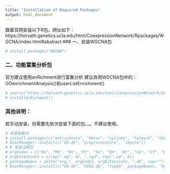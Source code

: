 ```yaml
---
title: "Installation of Required Packages"
output: html_document
---
```

跟着官网安装以下R包，网址如下：
https://horvath.genetics.ucla.edu/html/CoexpressionNetwork/Rpackages/WGCNA/index.html#abstract
### 一、安装WGCNA包
```r
# install.packages("WGCNA")
```

### 二、功能富集分析包
官方建议使用anRichment进行富集分析
建议弃用WGCNA包中的：GOenrichmentAnalysis()和userListEnrichment()
```r
# source("https://horvath.genetics.ucla.edu/html/CoexpressionNetwork/GeneAnnotation/installAnRichment.R")
# installAnRichment()
```

### 其他说明：
若手动安装，则需要先依次安装下面的包。。。不建议使用。
```r
# 安装依赖包
# install.packages(c("matrixStats", "Hmisc", "splines", "foreach", "doParallel", "fastcluster", "dynamicTreeCut", "survival"))
# BiocManager::install(c("GO.db", "preprocessCore", "impute"))
# # 安装注释包
# orgCodes = c("Hs", "Mm", "Rn", "Pf", "Sc", "Dm", "Bt", "Ce", "Cf", "Dr", "Gg")
# orgExtensions = c(rep(".eg", 4), ".sgd", rep(".eg", 6))
# packageNames = paste("org.", orgCodes, orgExtensions, ".db", sep="")
# BiocManager::install(c("GO.db", "KEGG.db", "topGO", packageNames, "hgu133a.db", "hgu95av2.db", "annotate", "hgu133plus2.db", "SNPlocs.Hsapiens.dbSNP.20100427", "minet", "OrderedList"))
```



